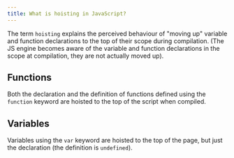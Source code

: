 ```yaml
---
title: What is hoisting in JavaScript?
---
```


The term `hoisting` explains the perceived behaviour of "moving up" variable and function declarations to the top of their scope during compilation. (The JS engine becomes aware of the variable and function declarations in the scope at compilation, they are not actually moved up).

## Functions

Both the declaration and the definition of functions defined using the `function` keyword are hoisted to the top of the script when compiled.

## Variables

Variables using the `var` keyword are hoisted to the top of the page, but just the declaration (the definition is `undefined`).

